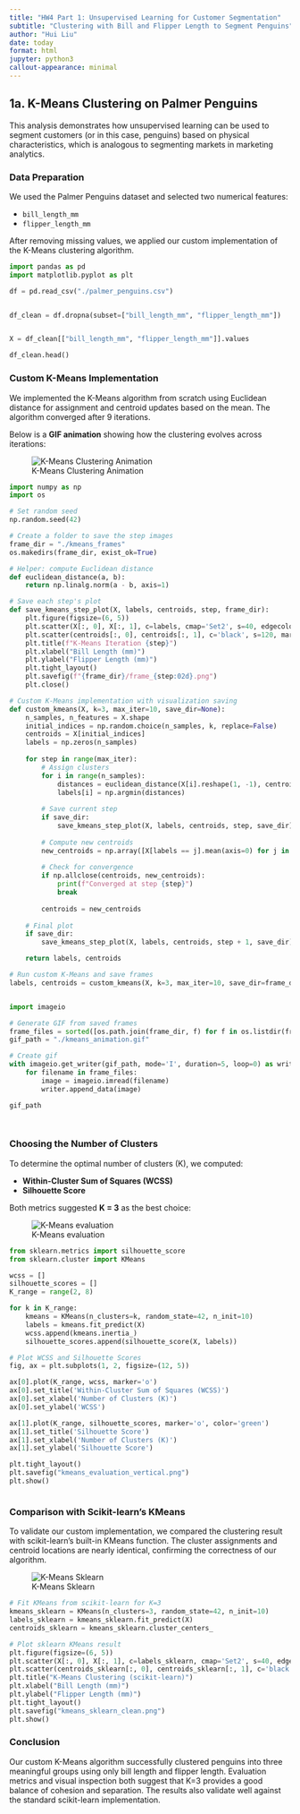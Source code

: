 ```yaml
---
title: "HW4 Part 1: Unsupervised Learning for Customer Segmentation"
subtitle: "Clustering with Bill and Flipper Length to Segment Penguins"
author: "Hui Liu"
date: today
format: html
jupyter: python3
callout-appearance: minimal
---
```


## 1a. K-Means Clustering on Palmer Penguins

This analysis demonstrates how unsupervised learning can be used to segment customers (or in this case, penguins) based on physical characteristics, which is analogous to segmenting markets in marketing analytics.

### Data Preparation

We used the Palmer Penguins dataset and selected two numerical features:

- `bill_length_mm`
- `flipper_length_mm`

After removing missing values, we applied our custom implementation of the K-Means clustering algorithm.

::: {.callout-note collapse=true title="Read Data"}
```python
import pandas as pd
import matplotlib.pyplot as plt

df = pd.read_csv("./palmer_penguins.csv")


df_clean = df.dropna(subset=["bill_length_mm", "flipper_length_mm"])


X = df_clean[["bill_length_mm", "flipper_length_mm"]].values

df_clean.head()
```
:::


### Custom K-Means Implementation

We implemented the K-Means algorithm from scratch using Euclidean distance for assignment and centroid updates based on the mean. The algorithm converged after 9 iterations.

Below is a **GIF animation** showing how the clustering evolves across iterations:

![K-Means Clustering Animation](kmeans_animation.gif)


::: {.callout-note collapse=true title="Custom K-Means Algorithm Implementation"}
```python
import numpy as np
import os

# Set random seed
np.random.seed(42)

# Create a folder to save the step images
frame_dir = "./kmeans_frames"
os.makedirs(frame_dir, exist_ok=True)

# Helper: compute Euclidean distance
def euclidean_distance(a, b):
    return np.linalg.norm(a - b, axis=1)

# Save each step's plot
def save_kmeans_step_plot(X, labels, centroids, step, frame_dir):
    plt.figure(figsize=(6, 5))
    plt.scatter(X[:, 0], X[:, 1], c=labels, cmap='Set2', s=40, edgecolor='k')
    plt.scatter(centroids[:, 0], centroids[:, 1], c='black', s=120, marker='x', linewidths=2)
    plt.title(f"K-Means Iteration {step}")
    plt.xlabel("Bill Length (mm)")
    plt.ylabel("Flipper Length (mm)")
    plt.tight_layout()
    plt.savefig(f"{frame_dir}/frame_{step:02d}.png")
    plt.close()

# Custom K-Means implementation with visualization saving
def custom_kmeans(X, k=3, max_iter=10, save_dir=None):
    n_samples, n_features = X.shape
    initial_indices = np.random.choice(n_samples, k, replace=False)
    centroids = X[initial_indices]
    labels = np.zeros(n_samples)
    
    for step in range(max_iter):
        # Assign clusters
        for i in range(n_samples):
            distances = euclidean_distance(X[i].reshape(1, -1), centroids)
            labels[i] = np.argmin(distances)
        
        # Save current step
        if save_dir:
            save_kmeans_step_plot(X, labels, centroids, step, save_dir)
        
        # Compute new centroids
        new_centroids = np.array([X[labels == j].mean(axis=0) for j in range(k)])
        
        # Check for convergence
        if np.allclose(centroids, new_centroids):
            print(f"Converged at step {step}")
            break
        
        centroids = new_centroids
    
    # Final plot
    if save_dir:
        save_kmeans_step_plot(X, labels, centroids, step + 1, save_dir)

    return labels, centroids

# Run custom K-Means and save frames
labels, centroids = custom_kmeans(X, k=3, max_iter=10, save_dir=frame_dir)



```
:::


::: {.callout-note collapse=true title="Create GIF Animation with imageio"}
```python
import imageio

# Generate GIF from saved frames
frame_files = sorted([os.path.join(frame_dir, f) for f in os.listdir(frame_dir) if f.endswith(".png")])
gif_path = "./kmeans_animation.gif"

# Create gif
with imageio.get_writer(gif_path, mode='I', duration=5, loop=0) as writer:
    for filename in frame_files:
        image = imageio.imread(filename)
        writer.append_data(image)

gif_path




```
:::

### Choosing the Number of Clusters

To determine the optimal number of clusters (K), we computed:

- **Within-Cluster Sum of Squares (WCSS)**
- **Silhouette Score**

Both metrics suggested **K = 3** as the best choice:

![K-Means evaluation](kmeans_evaluation_vertical.png)

::: {.callout-note collapse=true title="Evaluate Cluster Quality (WCSS & Silhouette)"}
```python

from sklearn.metrics import silhouette_score
from sklearn.cluster import KMeans

wcss = []
silhouette_scores = []
K_range = range(2, 8)

for k in K_range:
    kmeans = KMeans(n_clusters=k, random_state=42, n_init=10)
    labels = kmeans.fit_predict(X)
    wcss.append(kmeans.inertia_)
    silhouette_scores.append(silhouette_score(X, labels))

# Plot WCSS and Silhouette Scores
fig, ax = plt.subplots(1, 2, figsize=(12, 5))

ax[0].plot(K_range, wcss, marker='o')
ax[0].set_title('Within-Cluster Sum of Squares (WCSS)')
ax[0].set_xlabel('Number of Clusters (K)')
ax[0].set_ylabel('WCSS')

ax[1].plot(K_range, silhouette_scores, marker='o', color='green')
ax[1].set_title('Silhouette Score')
ax[1].set_xlabel('Number of Clusters (K)')
ax[1].set_ylabel('Silhouette Score')

plt.tight_layout()
plt.savefig("kmeans_evaluation_vertical.png")
plt.show()



```
:::



### Comparison with Scikit-learn's KMeans

To validate our custom implementation, we compared the clustering result with scikit-learn's built-in KMeans function.
The cluster assignments and centroid locations are nearly identical, confirming the correctness of our algorithm.

![K-Means Sklearn](kmeans_sklearn_clean.png)

::: {.callout-note collapse=true title="Scikit-learn KMeans Comparison"}
```python

# Fit KMeans from scikit-learn for K=3
kmeans_sklearn = KMeans(n_clusters=3, random_state=42, n_init=10)
labels_sklearn = kmeans_sklearn.fit_predict(X)
centroids_sklearn = kmeans_sklearn.cluster_centers_

# Plot sklearn KMeans result
plt.figure(figsize=(6, 5))
plt.scatter(X[:, 0], X[:, 1], c=labels_sklearn, cmap='Set2', s=40, edgecolor='k')
plt.scatter(centroids_sklearn[:, 0], centroids_sklearn[:, 1], c='black', s=120, marker='x', linewidths=2)
plt.title("K-Means Clustering (scikit-learn)")
plt.xlabel("Bill Length (mm)")
plt.ylabel("Flipper Length (mm)")
plt.tight_layout()
plt.savefig("kmeans_sklearn_clean.png")
plt.show()


```
:::


### Conclusion

Our custom K-Means algorithm successfully clustered penguins into three meaningful groups using only bill length and flipper length. Evaluation metrics and visual inspection both suggest that K=3 provides a good balance of cohesion and separation. The results also validate well against the standard scikit-learn implementation.